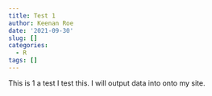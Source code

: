 ```yaml
---
title: Test 1
author: Keenan Roe
date: '2021-09-30'
slug: []
categories:
  - R
tags: []
---
```


This is 1 a test I test this.
I will output data into onto my site.








